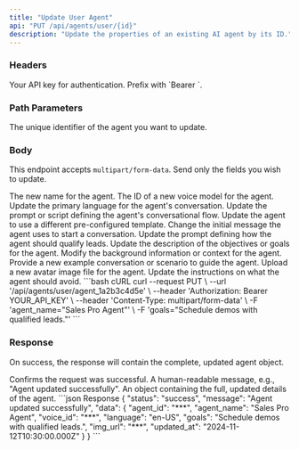 ```yaml
---
title: "Update User Agent"
api: "PUT /api/agents/user/{id}"
description: "Update the properties of an existing AI agent by its ID."
---
```


### Headers

<ParamField header="Authorization" type="string" required>
  Your API key for authentication. Prefix with `Bearer `.
</ParamField>

### Path Parameters

<ParamField path="id" type="string" required>
  The unique identifier of the agent you want to update.
</ParamField>

### Body

This endpoint accepts `multipart/form-data`. Send only the fields you wish to update.

<ParamField body="agent_name" type="string">
  The new name for the agent.
</ParamField>

<ParamField body="voice_id" type="string">
  The ID of a new voice model for the agent.
</ParamField>

<ParamField body="language" type="string">
  Update the primary language for the agent's conversation.
</ParamField>

<ParamField body="conversation" type="string">
  Update the prompt or script defining the agent's conversational flow.
</ParamField>

<ParamField body="template_id" type="string">
  Update the agent to use a different pre-configured template.
</ParamField>

<ParamField body="opening_message" type="string">
  Change the initial message the agent uses to start a conversation.
</ParamField>

<ParamField body="qualification_scenario" type="string">
  Update the prompt defining how the agent should qualify leads.
</ParamField>

<ParamField body="goals" type="string">
  Update the description of the objectives or goals for the agent.
</ParamField>

<ParamField body="background" type="string">
  Modify the background information or context for the agent.
</ParamField>

<ParamField body="example_scenario" type="string">
  Provide a new example conversation or scenario to guide the agent.
</ParamField>

<ParamField body="img_url" type="file">
  Upload a new avatar image file for the agent.
</ParamField>

<ParamField body="negative_prompt" type="string">
  Update the instructions on what the agent should avoid.
</ParamField>

<RequestExample>
```bash cURL
curl --request PUT \
  --url '/api/agents/user/agent_1a2b3c4d5e' \
  --header 'Authorization: Bearer YOUR_API_KEY' \
  --header 'Content-Type: multipart/form-data' \
  -F 'agent_name="Sales Pro Agent"' \
  -F 'goals="Schedule demos with qualified leads."'
```

</RequestExample>

### Response

On success, the response will contain the complete, updated agent object.

<ResponseField name="status" type="string">
  Confirms the request was successful.
</ResponseField>
<ResponseField name="message" type="string">
  A human-readable message, e.g., "Agent updated successfully".
</ResponseField>
<ResponseField name="data" type="object">
  An object containing the full, updated details of the agent.
</ResponseField>
<ResponseExample>
```json Response
{
  "status": "success",
  "message": "Agent updated successfully",
  "data": {
    "agent_id": "***",
    "agent_name": "Sales Pro Agent",
    "voice_id": "***",
    "language": "en-US",
    "goals": "Schedule demos with qualified leads.",
    "img_url": "***",
    "updated_at": "2024-11-12T10:30:00.000Z"
  }
}
```
</ResponseExample>
